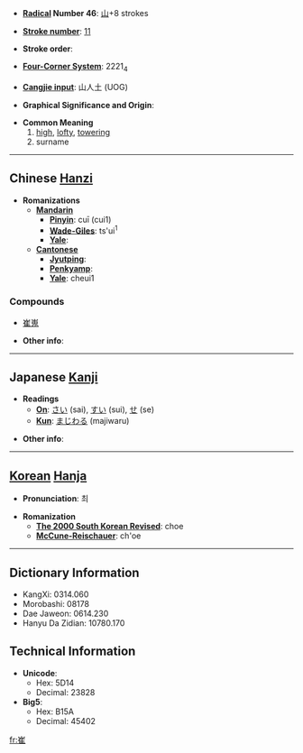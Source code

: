 * '''[[Wiktionary:Chinese radical index| Radical]] Number 46''': [[Wiktionary:Chinese radical index 山|山]]+8 strokes

* '''[[Wiktionary:Chinese total strokes index|Stroke number]]''': [[Wiktionary:Chinese total strokes index 11|11]]

* '''Stroke order''': 

* '''[[Wiktionary:Chinese four corner index|Four-Corner System]]''': 2221<sub>4</sub>

* '''[[Wiktionary:Chinese Cangjie index|Cangjie input]]''': 山人土 (UOG)

* '''Graphical Significance and Origin''': 

* '''Common Meaning'''
*# [[high]], [[lofty]], [[towering]]
*# surname


----

== Chinese [[Hanzi]] ==

* '''Romanizations'''
** '''[[Mandarin]]'''
*** '''[[Pinyin]]''': cuī (cui1)
*** '''[[Wade-Giles]]''': ts'ui<sup>1</sup>
*** '''[[Yale]]''': 
** '''[[Cantonese]]'''
*** '''[[Jyutping]]''':
*** '''[[Penkyamp]]''': 
*** '''[[Yale]]''': cheui1

===Compounds===
*[[崔嵬]]

* '''Other info''': 

----

== Japanese [[Kanji]] ==

* '''Readings'''
** '''[[On]]''': [[さい]] (sai), [[すい]] (sui), [[せ]] (se)
** '''[[Kun]]''': [[まじわる]] (majiwaru)

* '''Other info''':  

----

== [[Korean]] [[Hanja]] ==

* '''Pronunciation''': 최

* '''Romanization'''
** '''[[The 2000 South Korean Revised Romanization|The 2000 South Korean Revised]]''': choe
** '''[[McCune-Reischauer]]''': ch'oe

----

== Dictionary Information ==

* KangXi: 0314.060
* Morobashi: 08178
* Dae Jaweon: 0614.230
* Hanyu Da Zidian: 10780.170

== Technical Information ==

* '''Unicode''':
** Hex: 5D14
** Decimal: 23828
* '''Big5''':
** Hex: B15A
** Decimal: 45402

[[fr:崔]]